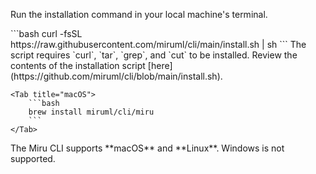 Run the installation command in your local machine's terminal.

<Tabs>
    <Tab title="Linux">
        ```bash
        curl -fsSL https://raw.githubusercontent.com/miruml/cli/main/install.sh | sh
        ```
        The script requires `curl`, `tar`, `grep`, and `cut` to be installed.
        Review the contents of the installation script [here](https://github.com/miruml/cli/blob/main/install.sh). 
    </Tab>

    <Tab title="macOS">
        ```bash
        brew install miruml/cli/miru
        ```
    </Tab>
</Tabs>

<Note>
The Miru CLI supports **macOS** and **Linux**. Windows is not supported.
</Note>
